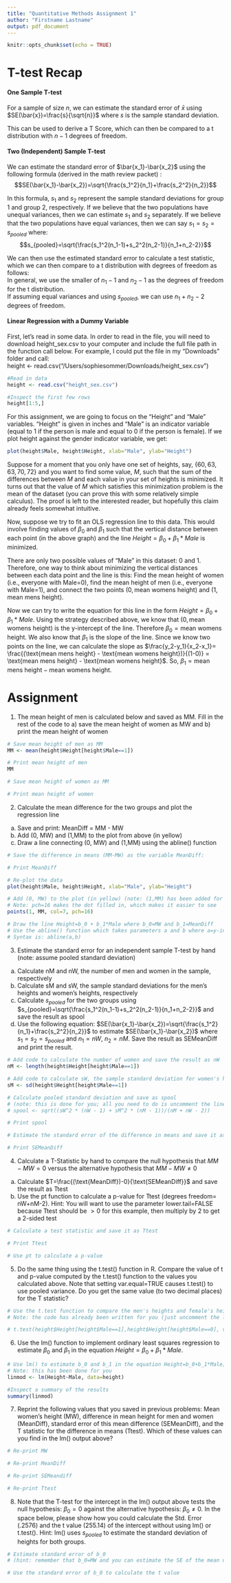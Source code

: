 ```yaml
---
title: "Quantitative Methods Assignment 1"
author: "Firstname Lastname"
output: pdf_document
---
```


```r
knitr::opts_chunk$set(echo = TRUE)
```

# T-test Recap     
#### One Sample T-test     
For a sample of size $n$, we can estimate the standard error of $\bar{x}$ using $SE(\bar{x})=\frac{s}{\sqrt{n}}$ where $s$ is the sample standard deviation.  

This can be used to derive a T Score, which can then be compared to a t distribution with $n-1$ degrees of freedom.

#### Two (Independent) Sample T-test
We can estimate the standard error of $\bar{x_1}-\bar{x_2}$ using the following formula (derived in the math review packet) :  
$$SE(\bar{x_1}-\bar{x_2})=\sqrt{\frac{s_1^2}{n_1}+\frac{s_2^2}{n_2}}$$    
   
In this formula, $s_1$ and $s_2$ represent the sample standard deviations for group 1 and group 2, respectively. 
If we believe that the two populations have unequal variances, then we can estimate $s_1$ and $s_2$ separately. 
If we believe that the two populations have equal variances, then we can say $s_1=s_2=s_{pooled}$ where: 
$$s_{pooled}=\sqrt{\frac{s_1^2(n_1-1)+s_2^2(n_2-1)}{n_1+n_2-2}}$$      
   
We can then use the estimated standard error to calculate a test statistic, which we can then compare to a t distribution with degrees of freedom as follows:     
In general, we use the smaller of $n_1-1$ and $n_2-1$ as the degrees of freedom for the t distribution.   
If assuming equal variances and using $s_{pooled}$, we can use $n_1+n_2-2$ degrees of freedom.   

#### Linear Regression with a Dummy Variable  
First, let's read in some data. In order to read in the file, you will need to download height_sex.csv to your computer and include the full file path in the function call below. For example, I could put the file in my "Downloads" folder and call:  
height <- read.csv("/Users/sophiesommer/Downloads/height_sex.csv") 

```r
#Read in data
height <- read.csv("height_sex.csv")

#Inspect the first few rows  
height[1:5,]
```
   
For this assignment, we are going to focus on the "Height" and "Male" variables. "Height" is given in inches and "Male" is an indicator variable (equal to 1 if the person is male and equal to 0 if the person is female). If we plot height against the gender indicator variable, we get:  
```r
plot(height$Male, height$Height, xlab="Male", ylab="Height")
```
    
Suppose for a moment that you only have one set of heights, say, $\{60, 63, 63, 70, 72\}$ and you want to find some value, $M$, such that the sum of the differences between $M$ and each value in your set of heights is minimized. It turns out that the value of $M$ which satisfies this minimization problem is the mean of the dataset (you can prove this with some relatively simple calculus). The proof is left to the interested reader, but hopefully this claim already feels somewhat intuitive.  

Now, suppose we try to fit an OLS regression line to this data. This would involve finding values of $\beta_0$ and $\beta_1$ such that the vertical distance between each point (in the above graph) and the line $Height=\beta_0+\beta_1*Male$ is minimized. 

There are only two possible values of "Male" in this dataset: 0 and 1. Therefore, one way to think about minimizing the vertical distances between each data point and the line is this: Find the mean height of women (i.e., everyone with Male=0), find the mean height of men (i.e., everyone with Male=1), and connect the two points $(0,\text{mean womens height} )$ and $(1,\text{mean mens height} )$.   

Now we can try to write the equation for this line in the form $Height=\beta_0+\beta_1*Male$. Using the strategy described above, we know that $(0,\text{mean womens height})$ is the y-intercept of the line. Therefore $\beta_0 = \text{mean womens height}$. We also know that $\beta_1$ is the slope of the line. Since we know two points on the line, we can calculate the slope as $\frac{y_2-y_1}{x_2-x_1}= \frac{(\text{mean mens height} - \text{mean womens height})}{(1-0)} = \text{mean mens height} - \text{mean womens height}$. So, $\beta_1 = \text{mean mens height} - \text{mean womens height}$.   
    
\pagebreak   
  
# Assignment  

1. The mean height of men is calculated below and saved as MM. Fill in the rest of the code to a) save the mean height of women as MW and b) print the mean height of women  
```r
# Save mean height of men as MM
MM <- mean(height$Height[height$Male==1])

# Print mean height of men  
MM

# Save mean height of women as MM

# Print mean height of women  

```
  
2. Calculate the mean difference for the two groups and plot the regression line     
  a) Save and print: MeanDiff = MM - MW   
  b) Add (0, MW) and (1,MM) to the plot from above (in yellow)   
  c) Draw a line connecting (0, MW) and (1,MM) using the abline() function  
```r
# Save the difference in means (MM-MW) as the variable MeanDiff: 

# Print MeanDiff  

# Re-plot the data
plot(height$Male, height$Height, xlab="Male", ylab="Height")

# Add (0, MW) to the plot (in yellow) (note: (1,MM) has been added for you)  
# Note: pch=16 makes the dot filled in, which makes it easier to see  
points(1, MM, col=7, pch=16)

# Draw the line Height=b_0 + b_1*Male where b_0=MW and b_1=MeanDiff  
# Use the abline() function which takes parameters a and b where a=y-intercept and b=slope  
# Syntax is: abline(a,b)  

```
    
3. Estimate the standard error for an independent sample T-test by hand (note: assume pooled standard deviation)  
  a) Calculate nM and nW, the number of men and women in the sample, respectively  
  b) Calculate sM and sW, the sample standard deviations for the men's heights and women's heights, respectively   
  c) Calculate $s_{pooled}$ for the two groups using $s_{pooled}=\sqrt{\frac{s_1^2(n_1-1)+s_2^2(n_2-1)}{n_1+n_2-2}}$ and save the result as spool   
  d) Use the following equation: $SE(\bar{x_1}-\bar{x_2})=\sqrt{\frac{s_1^2}{n_1}+\frac{s_2^2}{n_2}}$ to estimate $SE(\bar{x_1}-\bar{x_2})$ where $s_1=s_2=s_{pooled}$ and $n_1=nW$, $n_2=nM$. Save the result as SEMeanDiff and print the result.    
  

```r
# Add code to calculate the number of women and save the result as nW
nM <- length(height$Height[height$Male==1])

# Add code to calculate sW, the sample standard deviation for women's heights  
sM <- sd(height$Height[height$Male==1])  

# Calculate pooled standard deviation and save as spool 
# (note: this is done for you; all you need to do is uncomment the line below)
# spool <- sqrt((sW^2 * (nW - 1) + sM^2 * (nM - 1))/(nM + nW - 2))

# Print spool  

# Estimate the standard error of the difference in means and save it as SEMeanDiff   

# Print SEMeanDiff   

```
     
4. Calculate a T-Statistic by hand to compare the null hypothesis that $MM-MW=0$ versus the alternative hypothesis that $MM-MW\ne0$
  a) Calculate $T=\frac{(\text{MeanDiff})-0}{\text{SEMeanDiff}}$ and save the result as Ttest  
  b) Use the pt function to calculate a p-value for Ttest (degrees freedom= nW+nM-2). Hint: You will want to use the parameter lower.tail=FALSE because Ttest should be $>0$ for this example, then multiply by 2 to get a 2-sided test  


```r
# Calculate a test statistic and save it as Ttest  

# Print Ttest  

# Use pt to calculate a p-value 

```
   
5. Do the same thing using the t.test() function in R. Compare the value of t and p-value computed by the t.test() function to the values you calculated above. Note that setting var.equal=TRUE causes t.test() to use pooled variance. Do you get the same value (to two decimal places) for the T statistic?           
```r
# Use the t.test function to compare the men's heights and female's heights  
# Note: the code has already been written for you (just uncomment the line below to run it)

# t.test(height$Height[height$Male==1],height$Height[height$Male==0], var.equal = TRUE)
```
  
6. Use the lm() function to implement ordinary least squares regression to estimate $\beta_0$ and $\beta_1$ in the equation $Height=\beta_0+\beta_1*Male$.   
```r
# Use lm() to estimate b_0 and b_1 in the equation Height=b_0+b_1*Male; save the result as linmod    
# Note: this has been done for you
linmod <- lm(Height~Male, data=height)

#Inspect a summary of the results 
summary(linmod)
```
   
7. Reprint the following values that you saved in previous problems: Mean women's height (MW), difference in mean height for men and women (MeanDiff), standard error of this mean difference (SEMeanDiff), and the T statistic for the difference in means (Ttest). Which of these values can you find in the lm() output above?  
```r
# Re-print MW

# Re-print MeanDiff

# Re-print SEMeandiff

# Re-print Ttest

```
  
8. Note that the T-test for the intercept in the lm() output above tests the null hypothesis: $\beta_0=0$ against the alternative hypothesis: $\beta_0\ne 0$. In the space below, please show how you could calculate the Std. Error (.2576) and the t value (255.14) of the intercept without using lm() or t.test(). Hint: lm() uses $s_{pooled}$ to estimate the standard deviation of heights for both groups.   
  
```r
# Estimate standard error of b_0 
# (hint: remember that b_0=MW and you can estimate the SE of the mean using the central limit theorem)

# Use the standard error of b_0 to calculate the t value

```
  

  



